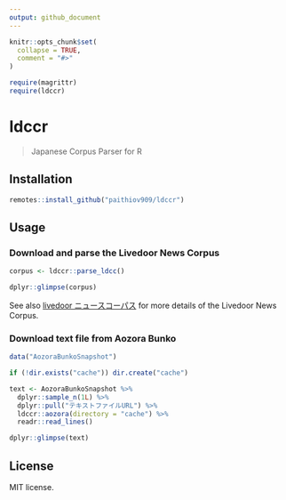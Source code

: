 ```yaml
---
output: github_document
---
```


<!-- README.md is generated from README.Rmd. Please edit that file -->

```r
knitr::opts_chunk$set(
  collapse = TRUE,
  comment = "#>"
)

require(magrittr)
require(ldccr)
```

# ldccr

<!-- badges: start -->
<!-- badges: end -->

> Japanese Corpus Parser for R

## Installation

``` r
remotes::install_github("paithiov909/ldccr")
```

## Usage

### Download and parse the Livedoor News Corpus

```r
corpus <- ldccr::parse_ldcc()

dplyr::glimpse(corpus)
```

See also [livedoor ニュースコーパス](https://www.rondhuit.com/download.html#ldcc) for more details of the Livedoor News Corpus.

### Download text file from Aozora Bunko

```r
data("AozoraBunkoSnapshot")

if (!dir.exists("cache")) dir.create("cache")

text <- AozoraBunkoSnapshot %>%
  dplyr::sample_n(1L) %>%
  dplyr::pull("テキストファイルURL") %>%
  ldccr::aozora(directory = "cache") %>%
  readr::read_lines()

dplyr::glimpse(text)
```

## License

MIT license.

